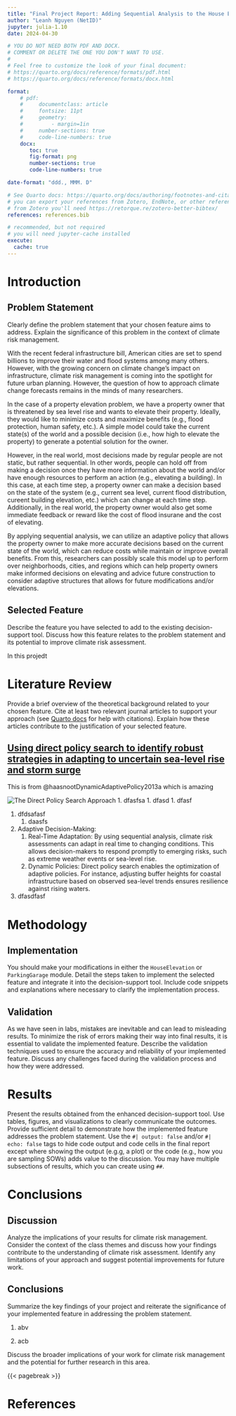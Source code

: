 ```yaml
---
title: "Final Project Report: Adding Sequential Analysis to the House Elevation Problem"
author: "Leanh Nguyen (NetID)"
jupyter: julia-1.10
date: 2024-04-30

# YOU DO NOT NEED BOTH PDF AND DOCX.
# COMMENT OR DELETE THE ONE YOU DON'T WANT TO USE.
#
# Feel free to customize the look of your final document:
# https://quarto.org/docs/reference/formats/pdf.html
# https://quarto.org/docs/reference/formats/docx.html

format: 
    # pdf:
    #     documentclass: article
    #     fontsize: 11pt
    #     geometry:
    #         - margin=1in  
    #     number-sections: true
    #     code-line-numbers: true
    docx: 
       toc: true
       fig-format: png
       number-sections: true
       code-line-numbers: true

date-format: "ddd., MMM. D"

# See Quarto docs: https://quarto.org/docs/authoring/footnotes-and-citations.html
# you can export your references from Zotero, EndNote, or other reference managers
# from Zotero you'll need https://retorque.re/zotero-better-bibtex/
references: references.bib

# recommended, but not required
# you will need jupyter-cache installed
execute: 
  cache: true
---
```


# Introduction

## Problem Statement

Clearly define the problem statement that your chosen feature aims to address.
Explain the significance of this problem in the context of climate risk management.

With the recent federal infrastructure bill, American cities are set to spend billions to improve their water and flood systems among many others. However, with the growing concern on climate change's impact on infrastructure, climate risk management is coming into the spotlight for future urban planning. However, the question of how to approach climate change forecasts remains in the minds of many researchers. 

In the case of a property elevation problem, we have a property owner that is threatened by sea level rise and wants to elevate their property. Ideally, they would like to minimize costs and maximize benefits (e.g., flood protection, human safety, etc.). A simple model could take the current state(s) of the world and a possible decision (i.e., how high to elevate the property) to generate a potential solution for the owner. 

However, in the real world, most decisions made by regular people are not static, but rather sequential. In other words, people can hold off from making a decision once they have more information about the world and/or have enough resources to perform an action (e.g., elevating a building). In this case, at each time step, a property owner can make a decision based on the state of the system (e.g., current sea level, current flood distribution, cureent building elevation, etc.) which can change at each time step. Additionally, in the real world, the property owner would also get some immediate feedback or reward like the cost of flood insurane and the cost of elevating. 

By applying sequential analysis, we can utilize an adaptive policy that allows the property owner to make more accurate decisions based on the current state of the world, which can reduce costs while maintain or improve overall benefits. From this, researchers can possibly scale this model up to perform over neighborhoods, cities, and regions which can help property owners make informed decisions on elevating and advice future construction to consider adaptive structures that allows for future modifications and/or elevations. 

## Selected Feature

Describe the feature you have selected to add to the existing decision-support tool.
Discuss how this feature relates to the problem statement and its potential to improve climate risk assessment.

In this projedt 

# Literature Review

Provide a brief overview of the theoretical background related to your chosen feature.
Cite at least two relevant journal articles to support your approach (see [Quarto docs](https://quarto.org/docs/authoring/footnotes-and-citations.html) for help with citations).
Explain how these articles contribute to the justification of your selected feature.

## [Using direct policy search to identify robust strategies in adapting to uncertain sea-level rise and storm surge](https://doi.org/10.1016/j.envsoft.2018.05.006)

This is from @haasnootDynamicAdaptivePolicy2013a which is amazing

![The Direct Policy Search Approach](DPS.jpg)
1. dfasfsa
    1. dfasd
    1. dfasf

1. dfdsafasf
    1. daasfs


1. Adaptive Decision-Making:
    1. Real-Time Adaptation: By using sequential analysis, climate risk assessments can adapt in real time to changing conditions. This allows decision-makers to respond promptly to emerging risks, such as extreme weather events or sea-level rise.
    1. Dynamic Policies: Direct policy search enables the optimization of adaptive policies. For instance, adjusting buffer heights for coastal infrastructure based on observed sea-level trends ensures resilience against rising waters.
1. dfasdfasf


# Methodology

## Implementation

You should make your modifications in either the `HouseElevation` or `ParkingGarage` module.
Detail the steps taken to implement the selected feature and integrate it into the decision-support tool.
Include code snippets and explanations where necessary to clarify the implementation process.

## Validation

As we have seen in labs, mistakes are inevitable and can lead to misleading results.
To minimize the risk of errors making their way into final results, it is essential to validate the implemented feature.
Describe the validation techniques used to ensure the accuracy and reliability of your implemented feature.
Discuss any challenges faced during the validation process and how they were addressed.

# Results

Present the results obtained from the enhanced decision-support tool.
Use tables, figures, and visualizations to clearly communicate the outcomes.
Provide sufficient detail to demonstrate how the implemented feature addresses the problem statement.
Use the `#| output: false` and/or `#| echo: false` tags to hide code output and code cells in the final report except where showing the output (e.g.g, a plot) or the code (e.g., how you are sampling SOWs) adds value to the discussion.
You may have multiple subsections of results, which you can create using `##`.

# Conclusions

## Discussion

Analyze the implications of your results for climate risk management.
Consider the context of the class themes and discuss how your findings contribute to the understanding of climate risk assessment.
Identify any limitations of your approach and suggest potential improvements for future work.

## Conclusions

Summarize the key findings of your project and reiterate the significance of your implemented feature in addressing the problem statement.

1. abv

  1. acb

Discuss the broader implications of your work for climate risk management and the potential for further research in this area.

{{< pagebreak >}}

# References

:::{#refs}
:::